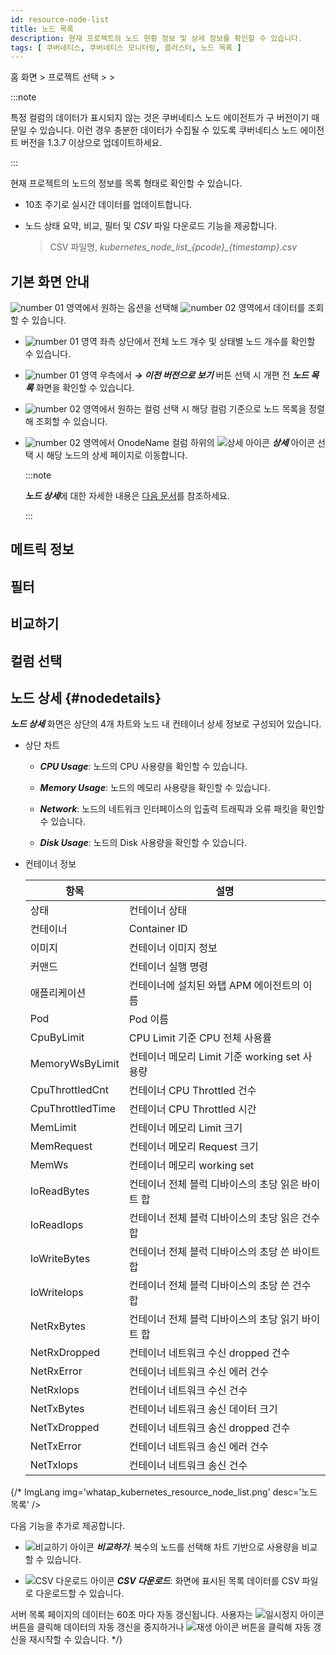 ```yaml
---
id: resource-node-list
title: 노드 목록
description: 현재 프로젝트의 노드 현황 정보 및 상세 정보를 확인할 수 있습니다.
tags: [ 쿠버네티스, 쿠버네티스 모니터링, 클러스터, 노드 목록 ]
---
```


홈 화면 > 프로젝트 선택 > <Cmdname sid="cluster" className="uitext" /> > <Cmdname sid="node_list" className="uitext" />

:::note

특정 컬럼의 데이터가 표시되지 않는 것은 쿠버네티스 노드 에이전트가 구 버전이기 때문일 수 있습니다. 이런 경우 충분한 데이터가 수집될 수 있도록 쿠버네티스 노드 에이전트 버전을 1.3.7 이상으로 업데이트하세요. 

:::

현재 프로젝트의 노드의 정보를 목록 형태로 확인할 수 있습니다.

- 10초 주기로 실시간 데이터를 업데이트합니다.

- 노드 상태 요약, 비교, 필터 및 *CSV* 파일 다운로드 기능을 제공합니다.
    
    > CSV 파일명, *kubernetes\_node\_list\_\{pcode}_\{timestamp}.csv*

## 기본 화면 안내

<ImgLang img='k8s-resource-node-list-m.png' desc='노드 목록 기본 화면' />

![number 01](/img/number-01.png) 영역에서 원하는 옵션을 선택해 ![number 02](/img/number-02.png) 영역에서 데이터를 조회할 수 있습니다. 

* ![number 01](/img/number-01.png) 영역 좌측 상단에서 전체 노드 개수 및 상태별 노드 개수를 확인할 수 있습니다.

* ![number 01](/img/number-01.png) 영역 우측에서 ***→ 이전 버전으로 보기*** 버튼 선택 시 개편 전 ***노드 목록*** 화면을 확인할 수 있습니다.

* ![number 02](/img/number-02.png) 영역에서 원하는 컬럼 선택 시 해당 컬럼 기준으로 노드 목록을 정렬해 조회할 수 있습니다. 

* ![number 02](/img/number-02.png) 영역에서 OnodeName 컬럼 하위의 ![상세 아이콘](/img/ic-pageview.svg) ***상세*** 아이콘 선택 시 해당 노드의 상세 페이지로 이동합니다. 

  :::note 

  ***노드 상세***에 대한 자세한 내용은 [다음 문서](#nodedetails)를 참조하세요.

  :::

## 메트릭 정보


<K8slistmetric />
 
## 필터


<K8slistfilter />
 
## 비교하기 


<K8slistcompare />

## 컬럼 선택 


<K8slistcl />
 
## 노드 상세 {#nodedetails} 

***노드 상세*** 화면은 상단의 4개 차트와 노드 내 컨테이너 상세 정보로 구성되어 있습니다.

<ImgLang img='k8s-resource-node-detail.png' desc='노드 상세 화면' />

* 상단 차트

  * ***CPU Usage***: 노드의 CPU 사용량을 확인할 수 있습니다.

  * ***Memory Usage***: 노드의 메모리 사용량을 확인할 수 있습니다.

  * ***Network***: 노드의 네트워크 인터페이스의 입출력 트래픽과 오류 패킷을 확인할 수 있습니다.
  
  * ***Disk Usage***: 노드의 Disk 사용량을 확인할 수 있습니다. 

* 컨테이너 정보

  | 항목             | 설명                                              |
  | ---------------- | ------------------------------------------------- |
  | 상태             | 컨테이너 상태                                     |
  | 컨테이너         | Container ID                                      |
  | 이미지           | 컨테이너 이미지 정보                              |
  | 커맨드           | 컨테이너 실행 명령                                |
  | 애플리케이션     | 컨테이너에 설치된 와탭 APM 에이전트의 이름        |
  | Pod              | Pod 이름                                          |
  | CpuByLimit       | CPU Limit 기준 CPU 전체 사용률                    |
  | MemoryWsByLimit  | 컨테이너 메모리 Limit 기준 working set 사용량     |
  | CpuThrottledCnt  | 컨테이너 CPU Throttled 건수                       |
  | CpuThrottledTime | 컨테이너 CPU Throttled 시간                       |
  | MemLimit         | 컨테이너 메모리 Limit 크기                        |
  | MemRequest       | 컨테이너 메모리 Request 크기                      |
  | MemWs            | 컨테이너 메모리 working set                       |
  | IoReadBytes      | 컨테이너 전체 블럭 디바이스의 초당 읽은 바이트 합 |
  | IoReadIops       | 컨테이너 전체 블럭 디바이스의 초당 읽은 건수 합   |
  | IoWriteBytes     | 컨테이너 전체 블럭 디바이스의 초당 쓴 바이트 합   |
  | IoWriteIops      | 컨테이너 전체 블럭 디바이스의 초당 쓴 건수 합     |
  | NetRxBytes       | 컨테이너 전체 블럭 디바이스의 초당 읽기 바이트 합 |
  | NetRxDropped     | 컨테이너 네트워크 수신 dropped 건수               |
  | NetRxError       | 컨테이너 네트워크 수신 에러 건수                  |
  | NetRxIops        | 컨테이너 네트워크 수신 건수                       |
  | NetTxBytes        | 컨테이너 네트워크 송신 데이터 크기                |
  | NetTxDropped     | 컨테이너 네트워크 송신 dropped 건수               |
  | NetTxError       | 컨테이너 네트워크 송신 에러 건수                  |
  | NetTxIops        | 컨테이너 네트워크 송신 건수                       |


{/* ImgLang img='whatap_kubernetes_resource_node_list.png' desc='노드 목록' />

다음 기능을 추가로 제공합니다.

* ![비교하기 아이콘](/img/ico-compare.svg) ***비교하기***: 복수의 노드를 선택해 차트 기반으로 사용량을 비교할 수 있습니다.

* ![CSV 다운로드 아이콘](/img/ico-csv.svg) ***CSV 다운로드***: 화면에 표시된 목록 데이터를 CSV 파일로 다운로드할 수 있습니다.

서버 목록 페이지의 데이터는 60초 마다 자동 갱신됩니다. 사용자는 ![일시정지 아이콘](/img/ico-pause.svg) 버튼을 클릭해 데이터의 자동 갱신을 중지하거나 ![재생 아이콘](/img/ico-play-time.svg) 버튼을 클릭해 자동 갱신을 재시작할 수 있습니다. */}